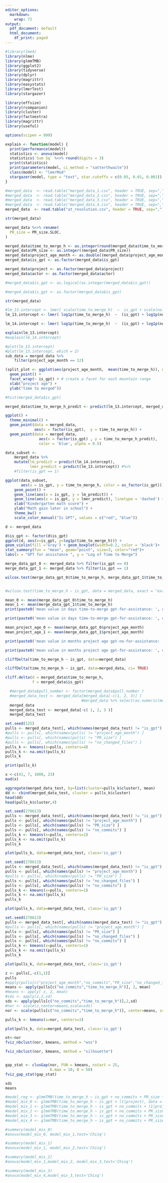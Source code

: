 ```yaml
---
editor_options:
  markdown:
    wrap: 72
output:
  pdf_document: default
  html_document:
    df_print: paged
---
```


```r

#library(lme4) 
library(nlme) 
library(glmmTMB) 
library(ggplot2)
library(tidyverse)
library(dplyr)
library(magrittr)
library(easystats)
library(lmerTest)
library(stargazer)

library(effsize)
library(rcompanion)
library(cluster)
library(factoextra)
library(magrittr)
library(useful)
```

```r
options(scipen = 999)
```

```r
explain <- function(model) {
  print(performance(model))
  statistics <- anova(model)
  statistics$`Sum Sq` %<>% round(digits = 3)
  print(statistics)
  print(parameters(model, ci_method = "satterthwaite"))
  class(model) <- "lmerMod"
  stargazer(model, type = "text", star.cutoffs = c(0.05, 0.01, 0.001))
}
```

```r
#merged_data  <- read.table("merged_data_1.csv", header = TRUE, sep=",")
#merged_data  <- read.table("merged_data_2.csv", header = TRUE, sep=",")
#merged_data  <- read.table("merged_data_3.csv", header = TRUE, sep=",")
#merged_data  <- read.table("merged_data_4.csv", header = TRUE, sep=",")
merged_data  <- read.table("at_resolution.csv", header = TRUE, sep=",")

str(merged_data)

```

```r
merged_data %<>% rename(
  PR_size = PR_size.SLOC.
) 

```

```r

merged_data$time_to_merge_h <- as.integer(round(merged_data$time_to_merge_h))
merged_data$PR_size <- as.integer((merged_data$PR_size))
merged_data$project_age_month <- as.double((merged_data$project_age_month))   #I(merged_data$project_age_month*730)  
merged_data$is_gpt <- as.factor(merged_data$is_gpt)
```

```r
merged_data$project <- as.factor(merged_data$project)
merged_data$actor <- as.factor(merged_data$actor)

#merged_data$is_gpt <- as.logical(as.integer(merged_data$is_gpt))

#merged_data$is_gpt <- as.factor(merged_data$is_gpt)

str(merged_data)

```

```r

#lm_13.intercept <- lmer( scale(time_to_merge_h)  ~  is_gpt + scale(no_commits) + scale(PR_size)   + scale(no_changed_files) +  scale(project_age_month) + (1|project) , data = merged_data)
lm_13.intercept <- lmer( log1p(time_to_merge_h)  ~  (is_gpt) + log1p(no_commits) + log1p(PR_size)   + log1p(no_changed_files) + log1p(project_age_month) +  ( 1|project) , data = merged_data)

lm_14.intercept <- lmer( log1p(time_to_merge_h)  ~  (is_gpt) + log1p(no_commits) + log1p(PR_size)   + log1p(no_changed_files) + log1p(project_age_month) +  ( 1+ is_gpt|project) , data = merged_data)

```

```r
explain(lm_13.intercept)
#explain(lm_14.intercept)
```

```r
#plot(lm_13.intercept)
#plot(lm_13.intercept, which = 2)
sub_data = merged_data %>%
    filter(project_age_month == 12)

(split_plot <- ggplot(aes(project_age_month,  mean(time_to_merge_h)), data = merged_data) + 
  geom_point() + 
  facet_wrap(~ is_gpt) + # create a facet for each mountain range
  xlab("project age") + 
  ylab("time to merged"))

```

```r

#hist(merged_data$is_gpt)

merged_data$time_to_merge_h_predit <- predict(lm_13.intercept, merged_data)

ggplot() +
  theme_minimal() +
  geom_point(data = merged_data,
             aes(x = factor(is_gpt),  y = time_to_merge_h)) + 
  geom_point(data = merged_data,
               aes(x = factor(is_gpt) , y = time_to_merge_h_predit),
               color = 'blue', alpha = 0.5) 
```

```r
data_subset <-
    merged_data %>%
    mutate(lm_predict = predict(lm_14.intercept),
           lmer_predict = predict(lm_13.intercept)) #%>%
    #filter(is_gpt == 1)

ggplot(data_subset,
       aes(x = is_gpt, y = time_to_merge_h, color = as_factor(is_gpt))) +
    geom_point() +
    geom_line(aes(x = is_gpt, y = lm_predict)) +
    geom_line(aes(x = is_gpt, y = lmer_predict), linetype = 'dashed') +
    xlab("Kindergarten math score") +
    ylab("Math gain later in school") +
    theme_bw() +
    scale_color_manual("Is GPT", values = c("red", "blue"))
```

```r
d <- merged_data

d$is_gpt <- factor(d$is_gpt)
ggplot(d, aes(x=is_gpt, y=log1p(time_to_merge_h))) + 
geom_violin(fill ='Gray') + geom_boxplot(width=0.2, color = 'black')+ 
stat_summary(fun = "mean", geom="point", size=3, color="red")+ 
labs(x = "GPT for assistance ", y = "Log of Time to Merge")
```

```r
merge_data_gpt_0 <- merged_data %>% filter(is_gpt == 0)
merge_data_gpt_1 <- merged_data %>% filter(is_gpt == 1)

wilcox.test(merge_data_gpt_0$time_to_merge_h, merge_data_gpt_1$time_to_merge_h)


#wilcox.test(time_to_merge_h ~ is_gpt, data = merged_data, exact = "exact")
```

```r
mean_0 <- mean(merge_data_gpt_0$time_to_merge_h)
mean_1 <- mean(merge_data_gpt_1$time_to_merge_h)
print(paste0('mean value in days time-to-merge gpt-for-assistance: ', round (mean_0/24,2)))

print(paste0('mean value in days time-to-merge gpt-for-assistance: ', round(mean_1/24,2)))

```

```r
mean_project_age_0 <- mean(merge_data_gpt_0$project_age_month)
mean_project_age_1 <- mean(merge_data_gpt_1$project_age_month)

print(paste0('mean value in months project age gpt-no-for-assistance: ', round (mean_project_age_0,2)))

print(paste0('mean value in months project age gpt-for-assistance: ', round(mean_project_age_1,2)))

```

```r
cliffDelta(time_to_merge_h ~ is_gpt, data=merged_data)

cliffDelta(time_to_merge_h ~ is_gpt, data=merged_data, ci= TRUE)

cliff.delta(d = merged_data$time_to_merge_h,
            f = merged_data$is_gpt)
```

```r
 
  #merged_data$pull_number <- factor(merged_data$pull_number )
  #merged_data_test <- merged_data[merged_data[-c(1, 2, 3)] ]
                                  #merged_data %>% select(as.numeric(merged_data$no_commits))
  merged_data
  merged_data_test <- merged_data[-c( 1, 2, 3 )]
  merged_data_test
```

```r
set.seed(125)
pulls <- merged_data_test[, which(names(merged_data_test) != "is_gpt") ]
#pulls <- pulls[, which(names(pulls) != "project_age_month") ]
#pulls <- pulls[, which(names(pulls) != "PR_size") ]
#pulls <- pulls[, which(names(pulls) != "no_changed_files") ]
pulls_k <- kmeans(x=pulls, centers=4)
pulls_k <- na.omit(pulls_k)
pulls_k

```

```r

print(pulls_k)

x <-c(41, 7, 1088, 23)
mad(x)

```

```r


aggregate(merged_data_test, by=list(cluster=pulls_k$cluster), mean)
dd <- cbind(merged_data_test, cluster = pulls_k$cluster)
head(dd)
head(pulls_k$cluster,4)

```

```r
set.seed(278613)
pulls <- merged_data_test[, which(names(merged_data_test) != "is_gpt") ]
pulls <- pulls[, which(names(pulls) != "project_age_month") ]
pulls <- pulls[, which(names(pulls) != "PR_size") ]
pulls <- pulls[, which(names(pulls) != "no_commits") ]
pulls_k <- kmeans(x=pulls, centers=1)
pulls_k <- na.omit(pulls_k)
pulls_k
```

```r

plot(pulls_k, data=merged_data_test, class='is_gpt')

```

```r
set.seed(278613)
pulls <- merged_data_test[, which(names(merged_data_test) != "is_gpt") ]
pulls <- pulls[, which(names(pulls) != "project_age_month") ]
#pulls <- pulls[, which(names(pulls) != "PR_size") ]
pulls <- pulls[, which(names(pulls) != "no_changed_files") ]
pulls <- pulls[, which(names(pulls) != "no_commits") ]
pulls_k <- kmeans(x=pulls, centers=1)
pulls_k <- na.omit(pulls_k)
pulls_k


```

```r
plot(pulls_k, data=merged_data_test, class='is_gpt')
```

```r
set.seed(278613)
pulls <- merged_data_test[, which(names(merged_data_test) != "is_gpt") ]
#pulls <- pulls[, which(names(pulls) != "project_age_month") ]
pulls <- pulls[, which(names(pulls) != "PR_size") ]
pulls <- pulls[, which(names(pulls) != "no_changed_files") ]
pulls <- pulls[, which(names(pulls) != "no_commits") ]
pulls_k <- kmeans(x=pulls, centers=1)
pulls_k <- na.omit(pulls_k)
pulls_k


```

```r
plot(pulls_k, data=merged_data_test, class='is_gpt')
```

```r
z <- pulls[,-c(1,1)]
pulls
#apply(pulls[c("project_age_month","no_commits","PR_size","no_changed_files","time_to_merge_h")], 2, mean)
means <- apply(pulls[c("no_commits","time_to_merge_h")], 2, mean)
#means <- apply( z, 2, mean)
#sds <- apply(z,2,sd)
sds <- apply(pulls[c("no_commits","time_to_merge_h")],2,sd)
#nor <- scale(z,center=means,scale=sds)
nor <- scale(pulls[c("no_commits","time_to_merge_h")], center=means, scale=sds)

pulls_k <- kmeans(x=nor, centers=3)

plot(pulls_k, data=merged_data_test, class='is_gpt')
```

```r
ot<-nor
fviz_nbclust(nor, kmeans, method = "wss")

fviz_nbclust(nor, kmeans, method = "silhouette")


gap_stat <- clusGap(nor, FUN = kmeans, nstart = 25,
                    K.max = 10, B = 50)
fviz_gap_stat(gap_stat)

```

```r
sds
means

#model_reg <- glmmTMB(time_to_merge_h ~ is_gpt + no_commits + PR_size + no_changed_files, data = merged_data)
#model_mix_0 <- glmmTMB(time_to_merge_h ~ is_gpt + (1|project), data = merged_data)
#model_mix_1 <- glmmTMB(time_to_merge_h ~ is_gpt + no_commits + (1|project), data = merged_data)
#model_mix_2 <- glmmTMB(time_to_merge_h ~ is_gpt + no_commits + PR_size +  (1|project), data = merged_data)
#model_mix_3 <- glmmTMB(time_to_merge_h ~ is_gpt + no_commits + PR_size + no_changed_files + (1|project), data = merged_data)
#model_mix_4 <- glmmTMB(time_to_merge_h ~ is_gpt + no_commits + PR_size + no_changed_files + (1|actor_pull), data = merged_data)
```

```r
#summary(model_mix_0)
#anova(model_mix_0, model_mix_1,test='Chisq')
```

```r
#summary(model_mix_1)
#anova(model_mix_1, model_mix_2,test='Chisq')
```

```r
#summary(model_mix_2)
#anova(model_mix_1,model_mix_2, model_mix_3,test='Chisq')
```

```r
#summary(model_mix_3)
#anova(model_mix_4,model_mix_3,test='Chisq')
```
